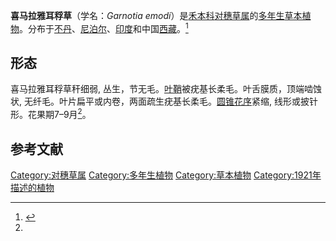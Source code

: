 {{Speciesbox
| status = 
| status_system = 
| image =
| genus = Garnotia
| species = emodi
| authority = (Arn. & Nees) Janowski
| synonyms = 
* ''Miquelia emodi'' Arn. & Nees
* ''Berghausia emodi'' Endl. ex Miq.
| synonyms_ref = 
}}
'''喜马拉雅耳稃草'''（学名：''Garnotia emodi''）是[[禾本科|禾本科]][[对穗草属|对穗草属]]的[[多年生|多年生]][[草本植物|草本植物]]。分布于[[不丹|不丹]]、[[尼泊尔|尼泊尔]]、[[印度|印度]]和中国[[西藏|西藏]]。<ref name="biods.2020161">{{cite journal |last1=Liu |first1=Cheng |last2=Ya |first2=Jidong |last3=Guo |first3=Yongjie |last4=Cai |first4=Jie |last5=Zhang |first5=Ting |title=Newly recorded species of seed plants from Xizang, China |journal=Biodiversity Science |date=2020-10-20 |volume=28 |issue=10 |pages=1238 |doi=10.17520/biods.2020161}}</ref>

==形态==

喜马拉雅耳稃草秆细弱, 丛生，节无毛。[[叶鞘|叶鞘]]被疣基长柔毛。叶舌膜质，顶端啮蚀状, 无纤毛。叶片扁平或内卷，两面疏生疣基长柔毛。[[圆锥花序|圆锥花序]]紧缩, 线形或披针形。花果期7–9月<ref name="biods.2020161" />。

==参考文献==
{{reflist}}
{{Taxonbar}}
[[Category:对穗草属|Category:对穗草属]]
[[Category:多年生植物|Category:多年生植物]]
[[Category:草本植物|Category:草本植物]]
[[Category:1921年描述的植物|Category:1921年描述的植物]]